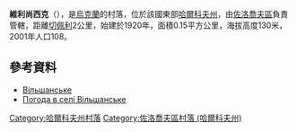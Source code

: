 {{coord|50|6|49|N|35|54|24|E|scale:100000_region:UA|display=title}}

'''維利尚西克'''（{{lang-uk|Вільшанське}}），是[[烏克蘭|烏克蘭]]的村落，位於該國東部[[哈爾科夫州|哈爾科夫州]]，由[[佐洛喬夫區_(哈爾科夫州)|佐洛喬夫區]]負責管轄，距離[[切佩利_(佐洛喬夫區)|切佩利]]2公里，始建於1920年，面積0.15平方公里，海拔高度130米，2001年人口108。

==參考資料==
*[http://w1.c1.rada.gov.ua/pls/z7502/A005?rdat1=09.01.2009&rf7571=33173 Вільшанське]{{dead link|date=2018年4月 |bot=InternetArchiveBot |fix-attempted=yes }}
* [http://weather.in.ua/ua/har'kovskaja/4096 Погода в селі Вільшанське] {{Wayback|url=http://weather.in.ua/ua/har'kovskaja/4096 |date=20160323024353 }}

{{DEFAULTSORT:Вільшанське}}
[[Category:哈爾科夫州村落|Category:哈爾科夫州村落]]
[[Category:佐洛喬夫區村落_(哈爾科夫州)|Category:佐洛喬夫區村落 (哈爾科夫州)]]


{{Kharkiv-geo-stub}}